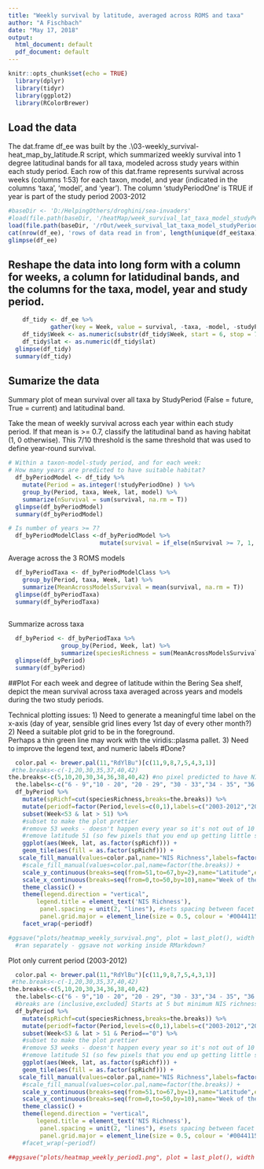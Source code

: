```yaml
---
title: "Weekly survival by latitude, averaged across ROMS and taxa"
author: "A Fischbach"
date: "May 17, 2018"
output:
  html_document: default
  pdf_document: default
---
```


```r
knitr::opts_chunk$set(echo = TRUE)
  library(dplyr)
  library(tidyr)
  library(ggplot2)
  library(RColorBrewer)
```

## Load the data  
The dat.frame df_ee was built by the .\rCode\03-weekly_survival-heat_map_by_latitude.R script, which summarized weekly survival into 1 degree latitudinal bands for all taxa, modeled across study years within each study period.
Each row of this dat.frame represents survival across weeks (columns 1:53) for each taxon, model, and year (indicated in the columns 'taxa', 'model', and 'year'). The column 'studyPeriodOne' is TRUE if year is part of the study period 2003-2012

```r
#baseDir <- 'D:/HelpingOthers/droghini/sea-invaders'
#load(file.path(baseDir, '/heatMap/week_survival_lat_taxa_model_studyPeriod.rData'))
load(file.path(baseDir, '/rOut/week_survival_lat_taxa_model_studyPeriod.rData'))
cat(nrow(df_ee), 'rows of data read in from', length(unique(df_ee$taxa)), 'taxa', fill =T)
glimpse(df_ee)
```

## Reshape the data into long form with a column for weeks, a column for latidudinal bands, and the columns for the taxa, model, year and study period.
```r
    df_tidy <- df_ee %>%
            gather(key = Week, value = survival, -taxa, -model, -studyPeriodOne, -lat, -year)
    df_tidy$Week <- as.numeric(substr(df_tidy$Week, start = 6, stop = 7))
    df_tidy$lat <- as.numeric(df_tidy$lat)
  glimpse(df_tidy)
  summary(df_tidy)
```

## Sumarize the data 
Summary plot of mean survival over all taxa by StudyPeriod (False = future, True = current) and latitudinal band.

Take the mean of weekly survival across each year within each study period.
If that mean is >= 0.7, classify the latitudinal band as having habitat (1, 0 otherwise).
This 7/10 threshold is the same threshold that was used to define year-round survival.

```r
# Within a taxon-model-study period, and for each week:
# How many years are predicted to have suitable habitat?
  df_byPeriodModel <- df_tidy %>% 
    mutate(Period = as.integer(!studyPeriodOne) ) %>% 
    group_by(Period, taxa, Week, lat, model) %>% 
    summarize(nSurvival = sum(survival, na.rm = T))
  glimpse(df_byPeriodModel)
  summary(df_byPeriodModel)
```

```r
# Is number of years >= 7?
  df_byPeriodModelClass <-df_byPeriodModel %>%
                          mutate(survival = if_else(nSurvival >= 7, 1, 0))
```

Average across the 3 ROMS models

```r
  df_byPeriodTaxa <- df_byPeriodModelClass %>% 
    group_by(Period, taxa, Week, lat) %>% 
    summarize(MeanAcrossModelsSurvival = mean(survival, na.rm = T))
  glimpse(df_byPeriodTaxa)
  summary(df_byPeriodTaxa)
              
```

Summarize across taxa
```r
  df_byPeriod <- df_byPeriodTaxa %>% 
               group_by(Period, Week, lat) %>% 
               summarize(speciesRichness = sum(MeanAcrossModelsSurvival, na.rm = T))
  glimpse(df_byPeriod)
  summary(df_byPeriod)

```
##Plot
For each week and degree of latitude within the Bering Sea shelf, depict the mean survival across taxa averaged across years and models during the two study periods.

Technical plotting issues:
1) Need to generate a meaningful time label on the x-axis (day of year, sensible grid lines every 1st day of every other month?)
2) Need a suitable plot grid to be in the foreground.  
Perhaps a thin green line may work with the viridis::plasma pallet.
3) Need to improve the legend text, and numeric labels #Done?
  
```r
  color.pal <- brewer.pal(11,"RdYlBu")[c(11,9,8,7,5,4,3,1)]
 #the.breaks<-c(-1,20,30,35,37,40,42)
the.breaks<-c(5,10,20,30,34,36,38,40,42) #no pixel predicted to have NIS < 5
  the.labels<-c("6 - 9","10 - 20", "20 - 29", "30 - 33","34 - 35", "36 - 37", "38 - 39", "40 - 42") #breaks are (inclusive,excluded] Starts at 5 but minimum NIS richness is 5.66 and I'm rounding up to nearest integer for legend clarity
  df_byPeriod %>% 
    mutate(spRichf=cut(speciesRichness,breaks=the.breaks)) %>%
    mutate(periodf=factor(Period,levels=c(0,1),labels=c("2003-2012","2030-2039"))) %>%
    subset(Week<53 & lat > 51) %>% 
    #subset to make the plot prettier
    #remove 53 weeks - doesn't happen every year so it's not out of 10 (removes right-most vertical band of no species richness across all latitudes)
    #remove latitude 51 (so few pixels that you end up getting little survival predicted)
    ggplot(aes(Week, lat, as.factor(spRichf))) + 
    geom_tile(aes(fill = as.factor(spRichf))) + 
   scale_fill_manual(values=color.pal,name="NIS Richness",labels=factor(the.labels)) +
    #scale_fill_manual(values=color.pal,name=factor(the.breaks)) +
    scale_y_continuous(breaks=seq(from=51,to=67,by=2),name="Latitude",expand=c(0,0))+
    scale_x_continuous(breaks=seq(from=0,to=50,by=10),name="Week of the Year")+
    theme_classic() +
    theme(legend.direction = "vertical",
        legend.title = element_text('NIS Richness'), 
         panel.spacing = unit(2, "lines"), #sets spacing between facet panels
         panel.grid.major = element_line(size = 0.5, colour = '#00441155')) +
    facet_wrap(~periodf)

#ggsave("plots/heatmap_weekly_survival.png", plot = last_plot(), width = 7, height = 4, units = "in",dpi = 300)
  #ran separately - ggsave not working inside RMarkdown?
```

Plot only current period (2003-2012)
```r
  color.pal <- brewer.pal(11,"RdYlBu")[c(11,9,8,7,5,4,3,1)]
 #the.breaks<-c(-1,20,30,35,37,40,42)
the.breaks<-c(5,10,20,30,34,36,38,40,42) 
  the.labels<-c("6 - 9","10 - 20", "20 - 29", "30 - 33","34 - 35", "36 - 37", "38 - 39", "40 - 42")
  #breaks are (inclusive,excluded] Starts at 5 but minimum NIS richness is 5.66 and I'm rounding up to nearest integer for legend clarity
  df_byPeriod %>% 
    mutate(spRichf=cut(speciesRichness,breaks=the.breaks)) %>%
    mutate(periodf=factor(Period,levels=c(0,1),labels=c("2003-2012","2030-2039"))) %>%
    subset(Week<53 & lat > 51 & Period=="0") %>% 
    #subset to make the plot prettier
    #remove 53 weeks - doesn't happen every year so it's not out of 10 (removes right-most vertical band of no species richness across all latitudes)
    #remove latitude 51 (so few pixels that you end up getting little survival predicted)
    ggplot(aes(Week, lat, as.factor(spRichf))) + 
    geom_tile(aes(fill = as.factor(spRichf))) + 
   scale_fill_manual(values=color.pal,name="NIS Richness",labels=factor(the.labels)) +
    #scale_fill_manual(values=color.pal,name=factor(the.breaks)) +
    scale_y_continuous(breaks=seq(from=51,to=67,by=1),name="Latitude",expand=c(0,0))+
    scale_x_continuous(breaks=seq(from=0,to=50,by=10),name="Week of the Year")+
    theme_classic() +
    theme(legend.direction = "vertical",
        legend.title = element_text('NIS Richness'), 
         panel.spacing = unit(2, "lines"), #sets spacing between facet panels
         panel.grid.major = element_line(size = 0.5, colour = '#00441155')) 
    #facet_wrap(~periodf)
  
##ggsave("plots/heatmap_weekly_period1.png", plot = last_plot(), width = 6, height = 4, units = "in",dpi = 300)
```